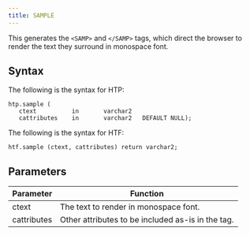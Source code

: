 ```yaml
---
title: SAMPLE
---
```


This generates the `<SAMP>` and `</SAMP>` tags, which direct the browser to render the text they surround in monospace font.

## Syntax

The following is the syntax for HTP:
```
htp.sample (
   ctext          in       varchar2
   cattributes    in       varchar2   DEFAULT NULL);
```

The following is the syntax for HTF:
```
htf.sample (ctext, cattributes) return varchar2;
```

## Parameters

| Parameter | Function |
| --------- | -------- |
| ctext | The text to render in monospace font. |
| cattributes | Other attributes to be included as-is in the tag. |